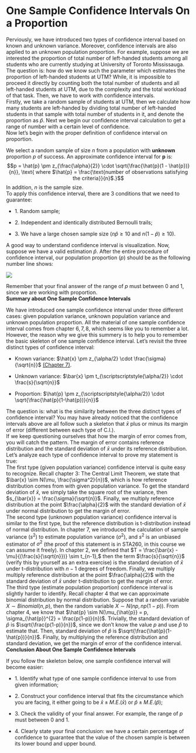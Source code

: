 # One Sample Confidence Intervals On a Proportion

Perviously, we have introduced two types of confidence interval based on
known and unknown variance. Moreover, confidence intervals are also
applied to an unknown population proportion. For example, suppose we are
interested the proportion of total number of left-handed students among
all students who are currently studying at University of Toronto
Mississauga. The question is: how do we know such the parameter which
estimates the proportion of left-handed students at UTM? While, it is
impossible to proceed it directly by counting both the total number of
students and all left-handed students at UTM, due to the complexity and
the total workload of that task. Then, we have to work with confidence
intervals.\
Firstly, we take a random sample of students at UTM, then we calculate
how many students are left-handed by dividing total number of
left-handed students in that sample with total number of students in it,
and denote the proportion as $\hat{p}$. Next we begin our confidence
interval calculation to get a range of number with a certain level of
confidence.\
Now let's begin with the proper definition of confidence interval on
proportion.

::: definition
We select a random sample of size $n$ from a population with **unknown**
proportion $p$ of success. An approximate confidence interval for **p**
is:
$$p = \hat{p}  \pm z_{\frac{\alpha}{2}} \cdot \sqrt{\frac{\hat{p}(1 - \hat{p})}{n}}, \text{ where $\hat{p} = \frac{\text{number of observations satisfying the criteria}}{n}$.}$$
In addition, $n$ is the sample size.\
To apply this confidence interval, there are $3$ conditions that we need
to guarantee:

- $1$. Random sample;

- $2$. Independent and identically distributed Bernoulli trails;

- $3$. We have a large chosen sample size ($n\hat{p} \ge 10$ and
  $n(1-\hat{p}) \ge 10$).
:::

A good way to understand confidence interval is visualization. Now,
suppose we have a valid estimation $\hat{p}$. After the entire procedure
of confidence interval, our population proportion ($p$) should be as the
following number line shows:\

::: center
![](figures/ch8.png)
:::

Remember that your final answer of the range of $p$ must between $0$ and
$1$, since we are working with proportion.\
**Summary about One Sample Confidence Intervals**

We have introduced one sample confidence interval under three different
cases: given population variance, unknown population variance and
unknown population proportion. All the material of one sample confidence
interval comes from chapter $6, 7, 8$, which seems like you to remember
a lot. However, the reason why we give this summery is to help you to
remember the basic skeleton of one sample confidence interval. Let's
revisit the three distinct types of confidence interval:

- Known variance:
  $\hat{x} \pm z_{\alpha/2} \cdot \frac{\sigma}{\sqrt{n}}$ [(Chapter
  7)](#ch:7).

- Unknown variance:
  $\bar{x} \pm t_{\scriptscriptstyle{\alpha/2}} \cdot \frac{s}{\sqrt{n}}$

- Proportion:
  $\hat{p} \pm z_{\scriptscriptstyle{\alpha/2}} \cdot \sqrt{\frac{\hat{p}(1-\hat{p})}{n}}$

The question is: what is the similarity between the three distinct types
of confidence interval? You may have already noticed that the confidence
intervals above are all follow such a skeleton that $\bar{x}$ plus or
minus its margin of error (different between each type of C.I.).\
If we keep questioning ourselves that how the margin of error comes
from, you will catch the pattern. The margin of error contains reference
distribution and the standard deviation of $\bar{x}$ under its reference
distribution. Let's analyze each type of confidence interval to prove my
statement is true:\
The first type (given population variance) confidence interval is quite
easy to recognize. Recall chapter $3$: The Central Limit Theorem, we
state that $\bar{x} \sim N(\mu, \frac{\sigma^2}{n})$, which is how
reference distribution comes from with given population variance. To get
the standard deviation of $\bar{x}$, we simply take the square root of
the variance, then $s_{\bar{x}} = \frac{\sigma}{\sqrt{n}}$. Finally, we
multiply reference distribution at the point $\frac{\alpha}{2}$ with the
standard deviation of $\bar{x}$ under normal distribution to get the
margin of error.\
The second type (unknown population variance) confidence interval is
similar to the first type, but the reference distribution is
t-distribution instead of normal distribution. In chapter $7$, we
introduced the calculation of sample variance ($s^2$) to estimate
population variance ($\sigma^2$), and $s^2$ is an unbiased estimator of
$\sigma^2$ (the proof of this statement is in STA260, in this course we
can assume it freely). In chapter $2$, we defined that
$T = \frac{\bar{x} - \mu}{(\frac{s}{\sqrt{n}})} \sim t_{n-1},$ then the
term $\frac{s}{\sqrt{n}}$ (verify this by yourself as an extra exercise)
is the standard deviation of $\bar{x}$ under t-distribution with $n-1$
degrees of freedom. Finally, we multiply multiply reference distribution
at the point $\frac{\alpha}{2}$ with the standard deviation of $\bar{x}$
under t-distribution to get the margin of error.\
The third type (estimate population proportion) confidence interval is
slightly harder to identify. Recall chapter $4$ that we can approximate
binomial distribution by normal distribution. Suppose that a random
variable $X \sim Binomial(n,p)$, then the random variable
$X \sim N(np, np(1-p)).$ From chapter $4$, we know that
$\hat{p} \sim N(\mu_{\hat{p}} = p, \sigma_{\hat{p}}^{2} = \frac{p(1-p)}{n})$.
Trivially, the standard deviation of $\hat{p}$ is
$\sqrt{\frac{p(1-p)}{n}}$, since we don't know the value $p$ and use
$\hat{p}$ to estimate that. Then, standard deviation of $\hat{p}$ is
$\sqrt{\frac{\hat{p}(1-\hat{p})}{n}}$. Finally, by multiplying the
reference distribution and standard deviation, we get the margin of
error of the confidence interval.\
**Conclusion About One Sample Confidence Intervals**

If you follow the skeleton below, one sample confidence interval will
become easier:

- 1\. Identify what type of one sample confidence interval to use from
  given information;

- 2\. Construct your confidence interval that fits the circumstance
  which you are facing, it either going to be
  $\bar{x}  \pm M.E.(\bar{x})\text{ or } \hat{p}  \pm M.E.(\hat{p});$

- 3\. Check the validity of your final answer. For example, the range of
  $p$ must between $0$ and $1$.

- 4\. Clearly state your final conclusion: we have a certain percentage
  of confidence to guarantee that the value of the chosen sample is
  between its lower bound and upper bound.
